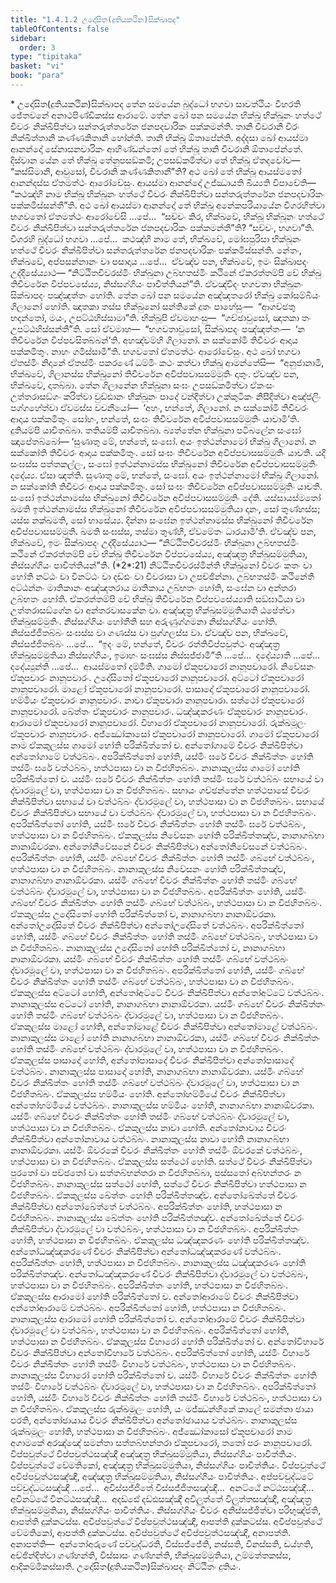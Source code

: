 ```yaml
---
title: "1.4.1.2 උදෝසිත(දුතියකථින)සික්ඛාපද"
tableOfContents: false
sidebar:
  order: 3
type: "tipitaka"
basket: "vi"
book: "para"
---
```



<DynamicBreadcrumb />

<Paragraph type="center" book="para">
* උදෝසිත(දුතියකථින)සික්ඛාපද
</Paragraph>

<Division number="471" book="para">

<Paragraph number="1883" book="para">
තේන සමයේන බුද්ධෝ භගවා සාවත්ථියං විහරති ජේතවනේ අනාථපිණ්ඩිකස්ස ආරාමේ. තේන ඛෝ පන සමයේන භික්ඛූ භික්ඛූනං හත්ථේ චීවරං නික්ඛිපිත්වා සන්තරුත්තරේන ජනපදචාරිකං පක්කමන්ති. තානි චීවරානි චිරං නික්ඛිත්තානි කණ්ණකිතානි හෝන්ති. තානි භික්ඛූ ඕතාපේන්ති. අද්දසා ඛෝ ආයස්මා ආනන්දෝ සේනාසනචාරිකං ආහිණ්ඩන්තෝ තේ භික්ඛූ තානි චීවරානි ඕතාපේන්තේ. දිස්වාන යේන තේ භික්ඛූ තේනුපසඞ්කමි; උපසඞ්කමිත්වා තේ භික්ඛූ ඒතදවෝච—  “කස්සිමානි, ආවුසෝ, චීවරානි කණ්ණකිතානී”ති? අථ ඛෝ තේ භික්ඛූ ආයස්මතෝ ආනන්දස්ස ඒතමත්ථං ආරෝචේසුං. ආයස්මා ආනන්දෝ උජ්ඣායති ඛිය්‍යති විපාචේති—  “කථඤ්හි නාම භික්ඛූ භික්ඛූනං හත්ථේ චීවරං නික්ඛිපිත්වා සන්තරුත්තරේන ජනපදචාරිකං පක්කමිස්සන්තී”ති.
</Paragraph>

<Paragraph number="1884" book="para">
අථ ඛෝ ආයස්මා ආනන්දෝ තේ භික්ඛූ අනේකපරියායේන විගරහිත්වා භගවතෝ ඒතමත්ථං ආරෝචේසි …පේ…  “සච්චං කිර, භික්ඛවේ, භික්ඛූ භික්ඛූනං හත්ථේ චීවරං නික්ඛිපිත්වා සන්තරුත්තරේන ජනපදචාරිකං පක්කමන්තී”ති? “සච්චං, භගවා”ති. විගරහි බුද්ධෝ භගවා …පේ…  කථඤ්හි නාම තේ, භික්ඛවේ, මෝඝපුරිසා භික්ඛූනං හත්ථේ චීවරං නික්ඛිපිත්වා සන්තරුත්තරේන ජනපදචාරිකං පක්කමිස්සන්ති. නේතං, භික්ඛවේ, අප්පසන්නානං වා පසාදාය …පේ…  ඒවඤ්ච පන, භික්ඛවේ, ඉමං සික්ඛාපදං උද්දිසේය්‍යාථ—
</Paragraph>

</Division>
<Division number="472" book="para">

<Paragraph number="1885" book="para">
<Emphasis>“නිට්ඨිතචීවරස්මිං භික්ඛුනා උබ්භතස්මිං කථිනේ ඒකරත්තම්පි චේ භික්ඛු තිචීවරේන විප්පවසේය්‍ය, නිස්සග්ගියං පාචිත්තියන්”</Emphasis>ති.
</Paragraph>

<Paragraph number="1886" book="para">
ඒවඤ්චිදං භගවතා භික්ඛූනං සික්ඛාපදං පඤ්ඤත්තං හෝති.
</Paragraph>

</Division>
<Division number="473" book="para">

<Paragraph number="1887" book="para">
තේන ඛෝ පන සමයේන අඤ්ඤතරෝ භික්ඛු කෝසම්බියං ගිලානෝ හෝති. ඤාතකා තස්ස භික්ඛුනෝ සන්තිකේ දූතං පාහේසුං—  “ආගච්ඡතු භදන්තෝ, මයං, උපට්ඨහිස්සාමා”ති. භික්ඛූපි ඒවමාහංසු—  “ගච්ඡාවුසෝ, ඤාතකා තං උපට්ඨහිස්සන්තී”ති. සෝ ඒවමාහ—  “භගවතාවුසෝ, සික්ඛාපදං පඤ්ඤත්තං—  ‘න තිචීවරේන විප්පවසිතබ්බන්’ති. අහඤ්චම්හි ගිලානෝ. න සක්කෝමි තිචීවරං ආදාය පක්කමිතුං. නාහං ගමිස්සාමී”ති. භගවතෝ ඒතමත්ථං ආරෝචේසුං. අථ ඛෝ භගවා ඒතස්මිං නිදානේ ඒතස්මිං පකරණේ ධම්මිං කථං කත්වා භික්ඛූ ආමන්තේසි—  “අනුජානාමි, භික්ඛවේ, ගිලානස්ස භික්ඛුනෝ තිචීවරේන අවිප්පවාසසම්මුතිං දාතුං. ඒවඤ්ච පන, භික්ඛවේ, දාතබ්බා. තේන ගිලානේන භික්ඛුනා සංඝං උපසඞ්කමිත්වා ඒකංසං උත්තරාසඞ්ගං කරිත්වා වුඩ්ඪානං භික්ඛූනං පාදේ වන්දිත්වා උක්කුටිකං නිසීදිත්වා අඤ්ජලිං පග්ගහේත්වා ඒවමස්ස වචනීයෝ—  ‘අහං, භන්තේ, ගිලානෝ. න සක්කෝමි තිචීවරං ආදාය පක්කමිතුං. සෝහං, භන්තේ, සංඝං තිචීවරේන අවිප්පවාසසම්මුතිං යාචාමී’ති. දුතියම්පි යාචිතබ්බා. තතියම්පි යාචිතබ්බා. බ්‍යත්තේන භික්ඛුනා පටිබලේන සංඝෝ ඤාපේතබ්බෝ—
</Paragraph>

</Division>
<Division number="474" book="para">

<Paragraph number="1888" book="para">
‘සුණාතු මේ, භන්තේ, සංඝෝ. අයං ඉත්ථන්නාමෝ භික්ඛු ගිලානෝ. න සක්කෝති තිචීවරං ආදාය පක්කමිතුං. සෝ සංඝං තිචීවරේන අවිප්පවාසසම්මුතිං යාචති. යදි සංඝස්ස පත්තකල්ලං, සංඝෝ ඉත්ථන්නාමස්ස භික්ඛුනෝ තිචීවරේන අවිප්පවාසසම්මුතිං දදේය්‍ය. ඒසා ඤත්ති.
</Paragraph>

<Paragraph number="1889" book="para">
සුණාතු මේ, භන්තේ, සංඝෝ. අයං ඉත්ථන්නාමෝ භික්ඛු ගිලානෝ. න සක්කෝති තිචීවරං ආදාය පක්කමිතුං. සෝ සංඝං තිචීවරේන අවිප්පවාසසම්මුතිං යාචති. සංඝෝ ඉත්ථන්නාමස්ස භික්ඛුනෝ තිචීවරේන අවිප්පවාසසම්මුතිං දේති. යස්සායස්මතෝ ඛමති ඉත්ථන්නාමස්ස භික්ඛුනෝ තිචීවරේන අවිප්පවාසසම්මුතියා දානං, සෝ තුණ්හස්ස; යස්ස නක්ඛමති, සෝ භාසේය්‍ය.
</Paragraph>

<Paragraph number="1890" book="para">
දින්නා සංඝේන ඉත්ථන්නාමස්ස භික්ඛුනෝ තිචීවරේන අවිප්පවාසසම්මුති. ඛමති සංඝස්ස, තස්මා තුණ්හී, ඒවමේතං ධාරයාමී’ති.
</Paragraph>

<Paragraph number="1891" book="para">
ඒවඤ්ච පන, භික්ඛවේ, ඉමං සික්ඛාපදං උද්දිසේය්‍යාථ—
</Paragraph>

</Division>
<Division number="475" book="para">

<Paragraph number="1892" book="para">
<Emphasis>“නිට්ඨිතචීවරස්මිං භික්ඛුනා උබ්භතස්මිං කථිනේ ඒකරත්තම්පි චේ භික්ඛු තිචීවරේන විප්පවසේය්‍ය, අඤ්ඤත්‍ර භික්ඛුසම්මුතියා, නිස්සග්ගියං පාචිත්තියන්”</Emphasis>ති. (*2*:<Emphasis>21</Emphasis>)
</Paragraph>

</Division>
<Division number="476" book="para">

<Paragraph number="1893" book="para">
<Emphasis>නිට්ඨිතචීවරස්මින්</Emphasis>ති භික්ඛුනෝ චීවරං කතං වා හෝති නට්ඨං වා විනට්ඨං වා දඩ්ඪං වා චීවරාසා වා උපච්ඡින්නා.
</Paragraph>

<Paragraph number="1894" book="para">
<Emphasis>උබ්භතස්මිං කථිනේ</Emphasis>ති අට්ඨන්නං මාතිකානං අඤ්ඤතරාය මාතිකාය උබ්භතං හෝති, සංඝේන වා අන්තරා උබ්භතං හෝති.
</Paragraph>

<Paragraph number="1895" book="para">
<Emphasis>ඒකරත්තම්පි චේ භික්ඛු තිචීවරේන විප්පවසේය්‍යා</Emphasis>ති සඞ්ඝාටියා වා උත්තරාසඞ්ගේන වා අන්තරවාසකේන වා.
</Paragraph>

<Paragraph number="1896" book="para">
<Emphasis>අඤ්ඤත්‍ර භික්ඛුසම්මුතියා</Emphasis>ති ඨපේත්වා භික්ඛුසම්මුතිං.
</Paragraph>

<Paragraph number="1897" book="para">
<Emphasis>නිස්සග්ගියං හෝතී</Emphasis>ති සහ අරුණුග්ගමනා නිස්සග්ගියං හෝති. නිස්සජ්ජිතබ්බං සංඝස්ස වා ගණස්ස වා පුග්ගලස්ස වා. ඒවඤ්ච පන, භික්ඛවේ, නිස්සජ්ජිතබ්බං …පේ…  “ඉදං මේ, භන්තේ, චීවරං රත්තිවිප්පවුත්ථං අඤ්ඤත්‍ර භික්ඛුසම්මුතියා නිස්සග්ගියං, ඉමාහං සංඝස්ස නිස්සජ්ජාමී”ති …පේ…  දදේය්‍යාති …පේ…  දදේය්‍යුන්ති …පේ…  ආයස්මතෝ දම්මීති.
</Paragraph>

</Division>
<Division number="477" book="para">

<Paragraph number="1898" book="para">
ගාමෝ ඒකූපචාරෝ නානූපචාරෝ. නිවේසනං ඒකූපචාරං නානූපචාරං. උදෝසිතෝ ඒකූපචාරෝ නානූපචාරෝ. අට්ටෝ ඒකූපචාරෝ නානූපචාරෝ. මාළෝ ඒකූපචාරෝ නානූපචාරෝ. පාසාදෝ ඒකූපචාරෝ නානූපචාරෝ. හම්මියං ඒකූපචාරං නානූපචාරං. නාවා ඒකූපචාරා නානූපචාරා. සත්ථෝ ඒකූපචාරෝ නානූපචාරෝ. ඛේත්තං ඒකූපචාරං නානූපචාරං. ධඤ්ඤකරණං ඒකූපචාරං නානූපචාරං. ආරාමෝ ඒකූපචාරෝ නානූපචාරෝ. විහාරෝ ඒකූපචාරෝ නානූපචාරෝ. රුක්ඛමූලං ඒකූපචාරං නානූපචාරං. අජ්ඣෝකාසෝ ඒකූපචාරෝ නානූපචාරෝ.
</Paragraph>

</Division>
<Division number="478" book="para">

<Paragraph number="1899" book="para">
<Emphasis>ගාමෝ ඒකූපචාරෝ</Emphasis> නාම ඒකකුලස්ස ගාමෝ හෝති පරික්ඛිත්තෝ ච. අන්තෝගාමේ චීවරං නික්ඛිපිත්වා අන්තෝගාමේ වත්ථබ්බං. අපරික්ඛිත්තෝ හෝති, යස්මිං ඝරේ චීවරං නික්ඛිත්තං හෝති තස්මිං ඝරේ වත්ථබ්බං, හත්ථපාසා වා න විජහිතබ්බං.
</Paragraph>

</Division>
<Division number="479" book="para">

<Paragraph number="1900" book="para">
නානාකුලස්ස ගාමෝ හෝති පරික්ඛිත්තෝ ච. යස්මිං ඝරේ චීවරං නික්ඛිත්තං හෝති තස්මිං ඝරේ වත්ථබ්බං සභායේ වා ද්වාරමූලේ වා, හත්ථපාසා වා න විජහිතබ්බං. සභායං ගච්ඡන්තේන හත්ථපාසේ චීවරං නික්ඛිපිත්වා සභායේ වා වත්ථබ්බං ද්වාරමූලේ වා, හත්ථපාසා වා න විජහිතබ්බං. සභායේ චීවරං නික්ඛිපිත්වා සභායේ වා වත්ථබ්බං ද්වාරමූලේ වා, හත්ථපාසා වා න විජහිතබ්බං. අපරික්ඛිත්තෝ හෝති, යස්මිං ඝරේ චීවරං නික්ඛිත්තං හෝති තස්මිං ඝරේ වත්ථබ්බං, හත්ථපාසා වා න විජහිතබ්බං.
</Paragraph>

</Division>
<Division number="480" book="para">

<Paragraph number="1901" book="para">
ඒකකුලස්ස නිවේසනං හෝති පරික්ඛිත්තඤ්ච, නානාගබ්භා නානාඕවරකා. අන්තෝනිවේසනේ චීවරං නික්ඛිපිත්වා අන්තෝනිවේසනේ වත්ථබ්බං. අපරික්ඛිත්තං හෝති, යස්මිං ගබ්භේ චීවරං නික්ඛිත්තං හෝති තස්මිං ගබ්භේ වත්ථබ්බං, හත්ථපාසා වා න විජහිතබ්බං.
</Paragraph>

</Division>
<Division number="481" book="para">

<Paragraph number="1902" book="para">
නානාකුලස්ස නිවේසනං හෝති පරික්ඛිත්තඤ්ච, නානාගබ්භා නානාඕවරකා. යස්මිං ගබ්භේ චීවරං නික්ඛිත්තං හෝති තස්මිං ගබ්භේ වත්ථබ්බං ද්වාරමූලේ වා, හත්ථපාසා වා න විජහිතබ්බං. අපරික්ඛිත්තං හෝති, යස්මිං ගබ්භේ චීවරං නික්ඛිත්තං හෝති තස්මිං ගබ්භේ වත්ථබ්බං, හත්ථපාසා වා න විජහිතබ්බං.
</Paragraph>

</Division>
<Division number="482" book="para">

<Paragraph number="1903" book="para">
ඒකකුලස්ස උදෝසිතෝ හෝති පරික්ඛිත්තෝ ච, නානාගබ්භා නානාඕවරකා. අන්තෝඋදෝසිතේ චීවරං නික්ඛිපිත්වා අන්තෝඋදෝසිතේ වත්ථබ්බං. අපරික්ඛිත්තෝ හෝති, යස්මිං ගබ්භේ චීවරං නික්ඛිත්තං හෝති තස්මිං ගබ්භේ වත්ථබ්බං, හත්ථපාසා වා න විජහිතබ්බං.
</Paragraph>

</Division>
<Division number="483" book="para">

<Paragraph number="1904" book="para">
නානාකුලස්ස උදෝසිතෝ හෝති පරික්ඛිත්තෝ ච, නානාගබ්භා නානාඕවරකා. යස්මිං ගබ්භේ චීවරං නික්ඛිත්තං හෝති තස්මිං ගබ්භේ වත්ථබ්බං ද්වාරමූලේ වා, හත්ථපාසා වා න විජහිතබ්බං. අපරික්ඛිත්තෝ හෝති, යස්මිං ගබ්භේ චීවරං නික්ඛිත්තං හෝති තස්මිං ගබ්භේ වත්ථබ්බං, හත්ථපාසා වා න විජහිතබ්බං.
</Paragraph>

</Division>
<Division number="484" book="para">

<Paragraph number="1905" book="para">
ඒකකුලස්ස අට්ටෝ හෝති, අන්තෝඅට්ටේ චීවරං නික්ඛිපිත්වා අන්තෝඅට්ටේ වත්ථබ්බං. නානාකුලස්ස අට්ටෝ හෝති, නානාගබ්භා නානාඕවරකා. යස්මිං ගබ්භේ චීවරං නික්ඛිත්තං හෝති තස්මිං ගබ්භේ වත්ථබ්බං ද්වාරමූලේ වා, හත්ථපාසා වා න විජහිතබ්බං.
</Paragraph>

</Division>
<Division number="485" book="para">

<Paragraph number="1906" book="para">
ඒකකුලස්ස මාළෝ හෝති, අන්තෝමාළේ චීවරං නික්ඛිපිත්වා අන්තෝමාළේ වත්ථබ්බං. නානාකුලස්ස මාළෝ හෝති නානාගබ්භා නානාඕවරකා, යස්මිං ගබ්භේ චීවරං නික්ඛිත්තං හෝති තස්මිං ගබ්භේ වත්ථබ්බං ද්වාරමූලේ වා, හත්ථපාසා වා න විජහිතබ්බං.
</Paragraph>

</Division>
<Division number="486" book="para">

<Paragraph number="1907" book="para">
ඒකකුලස්ස පාසාදෝ හෝති, අන්තෝපාසාදේ චීවරං නික්ඛිපිත්වා අන්තෝපාසාදේ වත්ථබ්බං. නානාකුලස්ස පාසාදෝ හෝති, නානාගබ්භා නානාඕවරකා. යස්මිං ගබ්භේ චීවරං නික්ඛිත්තං හෝති තස්මිං ගබ්භේ වත්ථබ්බං ද්වාරමූලේ වා, හත්ථපාසා වා න විජහිතබ්බං.
</Paragraph>

</Division>
<Division number="487" book="para">

<Paragraph number="1908" book="para">
ඒකකුලස්ස හම්මියං හෝති. අන්තෝහම්මියේ චීවරං නික්ඛිපිත්වා අන්තෝහම්මියේ වත්ථබ්බං. නානාකුලස්ස හම්මියං හෝති, නානාගබ්භා නානාඕවරකා. යස්මිං ගබ්භේ චීවරං නික්ඛිත්තං හෝති තස්මිං ගබ්භේ වත්ථබ්බං ද්වාරමූලේ වා, හත්ථපාසා වා න විජහිතබ්බං.
</Paragraph>

</Division>
<Division number="488" book="para">

<Paragraph number="1909" book="para">
ඒකකුලස්ස නාවා හෝති. අන්තෝනාවාය චීවරං නික්ඛිපිත්වා අන්තෝනාවාය වත්ථබ්බං. නානාකුලස්ස නාවා හෝති නානාගබ්භා නානාඕවරකා. යස්මිං ඕවරකේ චීවරං නික්ඛිත්තං හෝති තස්මිං ඕවරකේ වත්ථබ්බං, හත්ථපාසා වා න විජහිතබ්බං.
</Paragraph>

</Division>
<Division number="489" book="para">

<Paragraph number="1910" book="para">
ඒකකුලස්ස සත්ථෝ හෝති. සත්ථේ චීවරං නික්ඛිපිත්වා පුරතෝ වා පච්ඡතෝ වා සත්තබ්භන්තරා න විජහිතබ්බා, පස්සතෝ අබ්භන්තරං න විජහිතබ්බං. නානාකුලස්ස සත්ථෝ හෝති, සත්ථේ චීවරං නික්ඛිපිත්වා හත්ථපාසා න විජහිතබ්බං.
</Paragraph>

</Division>
<Division number="490" book="para">

<Paragraph number="1911" book="para">
ඒකකුලස්ස ඛේත්තං හෝති පරික්ඛිත්තඤ්ච. අන්තෝඛේත්තේ චීවරං නික්ඛිපිත්වා අන්තෝඛේත්තේ වත්ථබ්බං. අපරික්ඛිත්තං හෝති, හත්ථපාසා න විජහිතබ්බං. නානාකුලස්ස ඛේත්තං හෝති පරික්ඛිත්තඤ්ච. අන්තෝඛේත්තේ චීවරං නික්ඛිපිත්වා ද්වාරමූලේ වා වත්ථබ්බං, හත්ථපාසා වා න විජහිතබ්බං. අපරික්ඛිත්තං හෝති, හත්ථපාසා න විජහිතබ්බං.
</Paragraph>

</Division>
<Division number="491" book="para">

<Paragraph number="1912" book="para">
ඒකකුලස්ස ධඤ්ඤකරණං හෝති පරික්ඛිත්තඤ්ච. අන්තෝධඤ්ඤකරණේ චීවරං නික්ඛිපිත්වා අන්තෝධඤ්ඤකරණේ වත්ථබ්බං. අපරික්ඛිත්තං හෝති, හත්ථපාසා න විජහිතබ්බං. නානාකුලස්ස ධඤ්ඤකරණං හෝති පරික්ඛිත්තඤ්ච. අන්තෝධඤ්ඤකරණේ චීවරං නික්ඛිපිත්වා ද්වාරමූලේ වා වත්ථබ්බං, හත්ථපාසා වා න විජහිතබ්බං. අපරික්ඛිත්තං හෝති, හත්ථපාසා න විජහිතබ්බං.
</Paragraph>

</Division>
<Division number="492" book="para">

<Paragraph number="1913" book="para">
ඒකකුලස්ස ආරාමෝ හෝති පරික්ඛිත්තෝ ච. අන්තෝආරාමේ චීවරං නික්ඛිපිත්වා අන්තෝආරාමේ වත්ථබ්බං. අපරික්ඛිත්තෝ හෝති, හත්ථපාසා න විජහිතබ්බං. නානාකුලස්ස ආරාමෝ හෝති පරික්ඛිත්තෝ ච. අන්තෝආරාමේ චීවරං නික්ඛිපිත්වා ද්වාරමූලේ වා වත්ථබ්බං, හත්ථපාසා වා න විජහිතබ්බං. අපරික්ඛිත්තෝ හෝති, හත්ථපාසා න විජහිතබ්බං.
</Paragraph>

</Division>
<Division number="493" book="para">

<Paragraph number="1914" book="para">
ඒකකුලස්ස විහාරෝ හෝති පරික්ඛිත්තෝ ච. අන්තෝවිහාරේ චීවරං නික්ඛිපිත්වා අන්තෝවිහාරේ වත්ථබ්බං. අපරික්ඛිත්තෝ හෝති, යස්මිං විහාරේ චීවරං නික්ඛිත්තං හෝති තස්මිං විහාරේ වත්ථබ්බං, හත්ථපාසා වා න විජහිතබ්බං. නානාකුලස්ස විහාරෝ හෝති පරික්ඛිත්තෝ ච. යස්මිං විහාරේ චීවරං නික්ඛිත්තං හෝති තස්මිං විහාරේ වත්ථබ්බං ද්වාරමූලේ වා, හත්ථපාසා වා න විජහිතබ්බං. අපරික්ඛිත්තෝ හෝති, යස්මිං විහාරේ චීවරං නික්ඛිත්තං හෝති තස්මිං විහාරේ වත්ථබ්බං, හත්ථපාසා වා න විජහිතබ්බං.
</Paragraph>

</Division>
<Division number="494" book="para">

<Paragraph number="1915" book="para">
ඒකකුලස්ස රුක්ඛමූලං හෝති, යං මජ්ඣන්හිකේ කාලේ සමන්තා ඡායා ඵරති, අන්තෝඡායාය චීවරං නික්ඛිපිත්වා අන්තෝඡායාය වත්ථබ්බං. නානාකුලස්ස රුක්ඛමූලං හෝති, හත්ථපාසා න විජහිතබ්බං.
</Paragraph>

<Paragraph number="1916" book="para">
අජ්ඣෝකාසෝ ඒකූපචාරෝ නාම අගාමකේ අරඤ්ඤේ සමන්තා සත්තබ්භන්තරා ඒකූපචාරෝ, තතෝ පරං නානූපචාරෝ.
</Paragraph>

</Division>
<Division number="495" book="para">

<Paragraph number="1917" book="para">
විප්පවුත්ථේ විප්පවුත්ථසඤ්ඤී අඤ්ඤත්‍ර භික්ඛුසම්මුතියා, නිස්සග්ගියං පාචිත්තියං. විප්පවුත්ථේ වේමතිකෝ, අඤ්ඤත්‍ර භික්ඛුසම්මුතියා, නිස්සග්ගියං පාචිත්තියං. විප්පවුත්ථේ අවිප්පවුත්ථසඤ්ඤී, අඤ්ඤත්‍ර භික්ඛුසම්මුතියා, නිස්සග්ගියං පාචිත්තියං. අප්පච්චුද්ධටේ පච්චුද්ධටසඤ්ඤී …පේ…  අවිස්සජ්ජිතේ විස්සජ්ජිතසඤ්ඤී…  අනට්ඨේ නට්ඨසඤ්ඤී…  අවිනට්ඨේ විනට්ඨසඤ්ඤී…  අදඩ්ඪේ දඩ්ඪසඤ්ඤී අවිලුත්තේ විලුත්තසඤ්ඤී, අඤ්ඤත්‍ර භික්ඛුසම්මුතියා, නිස්සග්ගියං පාචිත්තියං.
</Paragraph>

<Paragraph number="1918" book="para">
නිස්සග්ගියං චීවරං අනිස්සජ්ජිත්වා පරිභුඤ්ජති, ආපත්ති දුක්කටස්ස. අවිප්පවුත්ථේ විප්පවුත්ථසඤ්ඤී, ආපත්ති දුක්කටස්ස. අවිප්පවුත්ථේ වේමතිකෝ, ආපත්ති දුක්කටස්ස. අවිප්පවුත්ථේ අවිප්පවුත්ථසඤ්ඤී, අනාපත්ති.
</Paragraph>

</Division>
<Division number="496" book="para">

<Paragraph number="1919" book="para">
අනාපත්ති—  අන්තෝඅරුණේ පච්චුද්ධරති, විස්සජ්ජේති, නස්සති, විනස්සති, ඩය්හති, අච්ඡින්දිත්වා ගණ්හන්ති, විස්සාසං ගණ්හන්ති, භික්ඛුසම්මුතියා, උම්මත්තකස්ස, ආදිකම්මිකස්සාති.

</Paragraph>
</Division>

<Paragraph number="1920" type="center" book="para">
උදෝසිත(දුතියකථින)සික්ඛාපදං නිට්ඨිතං දුතියං.
</Paragraph>